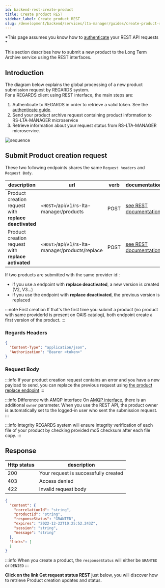 ```yaml
---
id: backend-rest-create-product
title: Create product REST
sidebar_label: Create product REST
slug: /development/backend/services/lta-manager/guides/create-product-rest
---
```



*This page assumes you know how
to [authenticate](/docs/development/backend/services/authentication/api-guides/retrieve-token-rest/) your REST API
requests *

This section describes how to submit a new product to the Long Term Archive service using the REST interfaces.

## Introduction

The diagram below explains the global processing of a new product submission request by REGARDS system.  
For a REGARDS client using REST interface, the main steps are:

1. Authenticate to REGARDS in order to retrieve a valid token. See
   the [authenticate guide](/docs/development/backend/services/authentication/api-guides/retrieve-token-rest/).
2. Send your product archive request containing product information to RS-LTA-MANAGER microservice
3. Retrieve information about your request status from RS-LTA-MANAGER microservice.

![sequence](./archive-request-nominal-rest.png)

## Submit Product creation request

These two following endpoints shares the same `Request headers` and `Request Body`.

| description                                           | url                                             | verb | documentation                                                                                                               |
|-------------------------------------------------------|-------------------------------------------------|------|-----------------------------------------------------------------------------------------------------------------------------|
| Product creation request with **replace deactivated** | `<HOST>`/api/v1/rs-lta-manager/products         | POST | [see REST documentation](../lta-manager-api-swagger.mdx#tag/Create-controller/operation/createSubmissionRequest)            |
| Product creation request with **replace activated**   | `<HOST>`/api/v1/rs-lta-manager/products/replace | POST | [see REST documentation](../lta-manager-api-swagger.mdx#tag/Create-controller/operation/createSubmissionRequestWithReplace) |

If two products are submitted with the same provider id :
 * if you use a endpoint with **replace deactivated**, a new version is created (V2, V3...)
 * if you use the endpoint with **replace deactivated**, the previous version is replaced

:::note First creation
If that's the first time you submit a product (no product with same providerId is present on OAIS catalog), both endpoint create a first version of the product.
:::

### Regards Headers

```json
{
  "Content-Type": "application/json",
  "Authorization": "Bearer <token>"
}
```

### Request Body

<RegardsApiSchema spec={Spec} pointer="#/components/schemas/SubmissionRequestDto" />

:::info
If your product creation request contains an error and you have a new payload to send, you can replace the previous
request using [the product replace endpoint](../lta-manager-api-swagger.mdx#tag/Create-controller/operation/createSubmissionRequestWithReplace)
:::

:::info Difference with AMQP interface
On [AMQP interface](amqp-submit-product.md), there is an additional `owner` parameter. When you use the REST API, the
product owner is
automatically set to the logged-in user who sent the submission request.
:::

:::info Integrity
REGARDS system will ensure integrity verification of each file of your product by checking provided md5 checksum after
each file copy.
:::

## Response

| Http status | description                          |
|-------------|--------------------------------------|
| 200         | Your request is successfully created |
| 403         | Access denied                        |
| 422         | Invalid request body                 |

```json
{
  "content": {
    "correlationId": "string",
    "productId": "string",
    "responseStatus": "GRANTED",
    "expires": "2022-12-22T10:25:52.243Z",
    "session": "string",
    "message": "string"
  },
  "links": [
  ]
}
```

<RegardsApiSchema spec={Spec} pointer="#/components/schemas/SubmissionResponseDto" />

:::info
When you create a product, the `responseStatus` will either be `GRANTED` or `DENIED`
:::

**Click on the link Get request status REST** just below, you will discover how to retrieve Product creation updates and
status.

